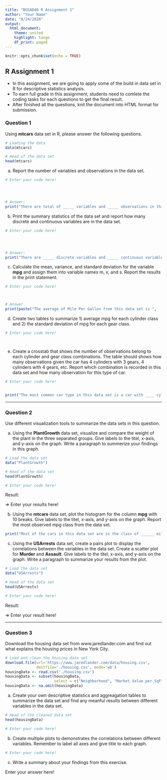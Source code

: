 ```yaml
---
title: "BUSAD40 R Assignment 1"
author: "Your Name"
date: "8/24/2020"
output: 
  html_document:
    theme: united
    highlight: tango
    df_print: paged
---
```


```r
knitr::opts_chunk$set(echo = TRUE)
```

## R Assignment 1

* In this assignment, we are going to apply some of the build in data set in R for descriptive statistics analysis.
* To earn full grade in this assignment, students need to comlete the coding tasks for each questions to get the final result.
* After finished all the questions, knit the document into HTML format for submission.

### Question 1

Using **mtcars** data set in R, please answer the following questions.

```r
# Loading the data
data(mtcars)

# Head of the data set
head(mtcars)
```

a. Report the number of variables and observations in the data set.

```r
# Enter your code here!




# Answer:
print("There are total of _____ variables and _____ observations in this data set.")
```

b. Print the summary statistics of the data set and report how many discrete and continuous variables are in the data set.

```r
# Enter your code here!




# Answer:
print("There are _____ discrete variables and _____ continuous variables in this data set.")
```



c. Calculate the mean, variance, and standard deviation for the variable **mpg** and assign them into variable names m, v, and s. Report the results in the print statement.

```r
# Enter your code here!



# Answer
print(paste("The average of Mile Per Gallon from this data set is ",  , " with variance ",  , " and standard deviation",  , "."))
```

d. Create two tables to summarize 1) average mpg for each cylinder class and 2) the standard deviation of mpg for each gear class.

```r
# Enter your code here!




```

e. Create a crosstab that shows the number of observations belong to each cylinder and gear class combinations. The table should shows how many observations given the car has 4 cylinders with 3 gears, 4 cylinders with 4 gears, etc. Report which combination is recorded in this data set and how many observation for this type of car.

```r
# Enter your code here!


print("The most common car type in this data set is a car with ____ cylinders and ____ gears. There are total of _____ cars belong to this specification in the data set.")
```

*** 


### Question 2

Use different visualization tools to summarize the data sets in this question.

a. Using the **PlantGrowth** data set, visualize and compare the weight of the plant in the three separated groups. Give labels to the titel, x-axis, and y-axis on the graph. Write a paragraph to summerize your findings in this graph.

```r
# Load the data set
data("PlantGrowth")

# Head of the data set
head(PlantGrowth)

# Enter your code here!


```

Result:

=> Enter your results here!


b. Using the **mtcars** data set, plot the histogram for the column **mpg** with 10 breaks. Give labels to the titel, x-axis, and y-axis on the graph. Report the most observed mpg class from the data set.

```r



print("Most of the cars in this data set are in the class of ______ mile per gallon.")
```


c. Using the **USArrests** data set, create a pairs plot to display the correlations between the variables in the data set. Create a scatter plot for **Murder** and **Assault**. Give labels to the titel, x-axis, and y-axis on the graph. Write a paragraph to summarize your results from the plot.

```r
# Load the data set
data("USArrests")

# Head of the data set
head(USArrests)

# Enter your code here!


```

Result:

=> Enter your result here!

***


### Question 3

Download the housing data set from www.jaredlander.com and find out what explains the housing prices in New York City.

```r
# Load and clean the housing data set 
download.file(url='https://www.jaredlander.com/data/housing.csv',
              destfile='./housing.csv', mode='wb')
housingData <- read.csv('./housing.csv')
housingData <- subset(housingData, 
                      select = c("Neighborhood", "Market.Value.per.SqFt", "Boro", "Year.Built"))
housingData <- na.omit(housingData)                   
```

a. Create your own descriptive statistics and aggreagation tables to summarize the data set and find any meanful results between different variables in the data set.

```r
# Head of the cleaned data set
head(housingData)

# Enter your code here!


```

b. Create multiple plots to demonstrates the correlations between different variables. Remember to label all axes and give title to each graph.

```r
# Enter your code here!


```

c. Write a summary about your findings from this exercise.

Enter your answer here!

